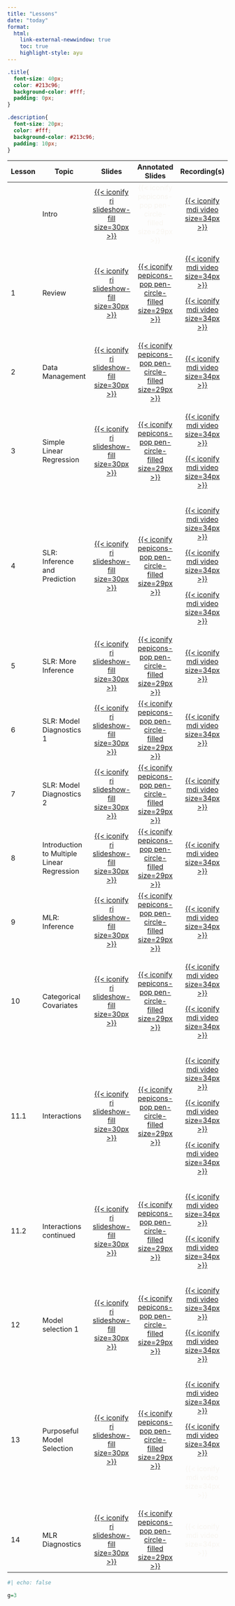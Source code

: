 ```yaml
---
title: "Lessons"
date: "today"
format: 
  html:
    link-external-newwindow: true
    toc: true
    highlight-style: ayu
---
```


```css
.title{
  font-size: 40px;
  color: #213c96;
  background-color: #fff;
  padding: 0px;
}

.description{
  font-size: 20px;
  color: #fff;
  background-color: #213c96;
  padding: 10px;
}
```

+---------+--------------------------------------------+--------------------------------------------------------------------------------------------------------------+---------------------------------------------------------------------------------------------------------------------------------------------------------------------------+------------------------------------------------------------------------------------------------------------------------------------------------------------------------------------------------------------------------------------------------------------------------------------------------------------------------------------------------------------------------------------------------+
| Lesson  | Topic                                      | Slides                                                                                                       | Annotated Slides                                                                                                                                                          | Recording(s)                                                                                                                                                                                                                                                                                                                                                                                   |
+=========+============================================+:============================================================================================================:+:=========================================================================================================================================================================:+:==============================================================================================================================================================================================================================================================================================================================================================================================:+
|         | Intro                                      | [[{{< iconify ri slideshow-fill size=30px >}}](../slides/00_Intro.qmd)]{style="color:#f8f5f0;"}              | [{{< iconify pepicons-pop pen-circle-filled size=29px >}}]{style="color:#f8f5f0;"}                                                                                        | [[{{< iconify mdi video size=34px >}}](https://ohsuitg-my.sharepoint.com/personal/wakim_ohsu_edu/_layouts/15/stream.aspx?id=%2Fpersonal%2Fwakim%5Fohsu%5Fedu%2FDocuments%2FTeaching%2FClasses%2FW2024%5FBSTA%5F512%5F612%2FStudent%5Ffiles%2FRecordings%2F00%5FIntro%2Emp4&referrer=StreamWebApp%2EWeb&referrerScenario=AddressBarCopied%2Eview)]{style="color:#f8f5f0;"}                      |
+---------+--------------------------------------------+--------------------------------------------------------------------------------------------------------------+---------------------------------------------------------------------------------------------------------------------------------------------------------------------------+------------------------------------------------------------------------------------------------------------------------------------------------------------------------------------------------------------------------------------------------------------------------------------------------------------------------------------------------------------------------------------------------+
| 1       | Review                                     | [[{{< iconify ri slideshow-fill size=30px >}}](/slides/01_Review.qmd)]{style="color:#f8f5f0;"}               | [[{{< iconify pepicons-pop pen-circle-filled size=29px >}}](/slides_annotated/01_Review.pdf)]{style="color:#f8f5f0;"}                                                     | [[{{< iconify mdi video size=34px >}}](https://ohsuitg-my.sharepoint.com/personal/wakim_ohsu_edu/_layouts/15/stream.aspx?id=%2Fpersonal%2Fwakim%5Fohsu%5Fedu%2FDocuments%2FTeaching%2FClasses%2FW2024%5FBSTA%5F512%5F612%2FStudent%5Ffiles%2FRecordings%2F01%5FReview%5F01%2Emp4&referrer=StreamWebApp%2EWeb&referrerScenario=AddressBarCopied%2Eview)]{style="color:#f8f5f0;"}                |
|         |                                            |                                                                                                              |                                                                                                                                                                           |                                                                                                                                                                                                                                                                                                                                                                                                |
|         |                                            |                                                                                                              |                                                                                                                                                                           | [[{{< iconify mdi video size=34px >}}](https://ohsuitg-my.sharepoint.com/personal/wakim_ohsu_edu/_layouts/15/stream.aspx?id=%2Fpersonal%2Fwakim%5Fohsu%5Fedu%2FDocuments%2FTeaching%2FClasses%2FW2024%5FBSTA%5F512%5F612%2FStudent%5Ffiles%2FRecordings%2F01%5FReview%5F02%2Emp4&referrer=StreamWebApp%2EWeb&referrerScenario=AddressBarCopied%2Eview)]{style="color:#f8f5f0;"}                |
+---------+--------------------------------------------+--------------------------------------------------------------------------------------------------------------+---------------------------------------------------------------------------------------------------------------------------------------------------------------------------+------------------------------------------------------------------------------------------------------------------------------------------------------------------------------------------------------------------------------------------------------------------------------------------------------------------------------------------------------------------------------------------------+
| 2       | Data Management                            | [[{{< iconify ri slideshow-fill size=30px >}}](/slides/02_Data_Management.qmd)]{style="color:#f8f5f0;"}      | [[{{< iconify pepicons-pop pen-circle-filled size=29px >}}](/slides_annotated/02_Data_Management.pdf)]{style="color:#f8f5f0;"}                                            | [[{{< iconify mdi video size=34px >}}](https://ohsuitg-my.sharepoint.com/personal/wakim_ohsu_edu/_layouts/15/stream.aspx?id=%2Fpersonal%2Fwakim%5Fohsu%5Fedu%2FDocuments%2FTeaching%2FClasses%2FW2024%5FBSTA%5F512%5F612%2FStudent%5Ffiles%2FRecordings%2F02%5FData%5FManagement%2Emp4&referrer=StreamWebApp%2EWeb&referrerScenario=AddressBarCopied%2Eview)]{style="color:#f8f5f0;"}          |
+---------+--------------------------------------------+--------------------------------------------------------------------------------------------------------------+---------------------------------------------------------------------------------------------------------------------------------------------------------------------------+------------------------------------------------------------------------------------------------------------------------------------------------------------------------------------------------------------------------------------------------------------------------------------------------------------------------------------------------------------------------------------------------+
| 3       | Simple Linear Regression                   | [[{{< iconify ri slideshow-fill size=30px >}}](/slides/03_SLR.qmd)]{style="color:#f8f5f0;"}                  | [[{{< iconify pepicons-pop pen-circle-filled size=29px >}}](/slides_annotated/03_SLR_01.pdf)]{style="color:#f8f5f0;"}                                                     | [[{{< iconify mdi video size=34px >}}](https://ohsuitg-my.sharepoint.com/personal/wakim_ohsu_edu/_layouts/15/stream.aspx?id=%2Fpersonal%2Fwakim%5Fohsu%5Fedu%2FDocuments%2FTeaching%2FClasses%2FW2024%5FBSTA%5F512%5F612%2FStudent%5Ffiles%2FRecordings%2F03%5FSLR%5F01%2Emp4&referrer=StreamWebApp%2EWeb&referrerScenario=AddressBarCopied%2Eview)]{style="color:#f8f5f0;"}                   |
|         |                                            |                                                                                                              |                                                                                                                                                                           |                                                                                                                                                                                                                                                                                                                                                                                                |
|         |                                            |                                                                                                              |                                                                                                                                                                           | [[{{< iconify mdi video size=34px >}}](https://ohsuitg-my.sharepoint.com/personal/wakim_ohsu_edu/_layouts/15/stream.aspx?id=%2Fpersonal%2Fwakim%5Fohsu%5Fedu%2FDocuments%2FTeaching%2FClasses%2FW2024%5FBSTA%5F512%5F612%2FStudent%5Ffiles%2FRecordings%2F03%5FSLR%5F01%5F2%2Emp4&referrer=StreamWebApp%2EWeb&referrerScenario=AddressBarCopied%2Eview)]{style="color:#f8f5f0;"}               |
+---------+--------------------------------------------+--------------------------------------------------------------------------------------------------------------+---------------------------------------------------------------------------------------------------------------------------------------------------------------------------+------------------------------------------------------------------------------------------------------------------------------------------------------------------------------------------------------------------------------------------------------------------------------------------------------------------------------------------------------------------------------------------------+
| 4       | SLR: Inference and Prediction              | [[{{< iconify ri slideshow-fill size=30px >}}](/slides/04_SLR_Inf_Pred.qmd)]{style="color:#f8f5f0;"}         | [[{{< iconify pepicons-pop pen-circle-filled size=29px >}}](/slides_annotated/04_SLR_Inf_Pred.pdf)]{style="color:#f8f5f0;"}                                               | [[{{< iconify mdi video size=34px >}}](https://ohsuitg-my.sharepoint.com/personal/wakim_ohsu_edu/_layouts/15/stream.aspx?id=%2Fpersonal%2Fwakim%5Fohsu%5Fedu%2FDocuments%2FTeaching%2FClasses%2FW2024%5FBSTA%5F512%5F612%2FStudent%5Ffiles%2FRecordings%2F04%5FSLR%5FInf%5FPred%5F01%2Emp4&referrer=StreamWebApp%2EWeb&referrerScenario=AddressBarCopied%2Eview)]{style="color:#f8f5f0;"}      |
|         |                                            |                                                                                                              |                                                                                                                                                                           |                                                                                                                                                                                                                                                                                                                                                                                                |
|         |                                            |                                                                                                              |                                                                                                                                                                           | [[{{< iconify mdi video size=34px >}}](https://ohsuitg-my.sharepoint.com/personal/wakim_ohsu_edu/_layouts/15/stream.aspx?id=%2Fpersonal%2Fwakim%5Fohsu%5Fedu%2FDocuments%2FTeaching%2FClasses%2FW2024%5FBSTA%5F512%5F612%2FStudent%5Ffiles%2FRecordings%2F04%5FSLR%5FInf%5FPred%5F02%2Emp4&referrer=StreamWebApp%2EWeb&referrerScenario=AddressBarCopied%2Eview)]{style="color:#f8f5f0;"}      |
|         |                                            |                                                                                                              |                                                                                                                                                                           |                                                                                                                                                                                                                                                                                                                                                                                                |
|         |                                            |                                                                                                              |                                                                                                                                                                           | [[{{< iconify mdi video size=34px >}}](https://ohsuitg-my.sharepoint.com/personal/wakim_ohsu_edu/_layouts/15/stream.aspx?id=%2Fpersonal%2Fwakim%5Fohsu%5Fedu%2FDocuments%2FTeaching%2FClasses%2FW2024%5FBSTA%5F512%5F612%2FStudent%5Ffiles%2FRecordings%2F04%5FSLR%5Finf%5Fpred%5F03%2Emp4&referrer=StreamWebApp%2EWeb&referrerScenario=AddressBarCopied%2Eview)]{style="color:#f8f5f0;"}      |
+---------+--------------------------------------------+--------------------------------------------------------------------------------------------------------------+---------------------------------------------------------------------------------------------------------------------------------------------------------------------------+------------------------------------------------------------------------------------------------------------------------------------------------------------------------------------------------------------------------------------------------------------------------------------------------------------------------------------------------------------------------------------------------+
| 5       | SLR: More Inference                        | [[{{< iconify ri slideshow-fill size=30px >}}](/slides/05_SLR_Eval.qmd)]{style="color:#f8f5f0;"}             | [[{{< iconify pepicons-pop pen-circle-filled size=29px >}}](https://github.com/nwakim/W2024_BSTA_512/blob/main/slides_annotated/05_SLR_Eval.pdf)]{style="color:#f8f5f0;"} | [[{{< iconify mdi video size=34px >}}](https://ohsuitg-my.sharepoint.com/personal/wakim_ohsu_edu/_layouts/15/stream.aspx?id=%2Fpersonal%2Fwakim%5Fohsu%5Fedu%2FDocuments%2FTeaching%2FClasses%2FW2024%5FBSTA%5F512%5F612%2FStudent%5Ffiles%2FRecordings%2F05%5FSLR%5FMore%5Finf%2Emp4&referrer=StreamWebApp%2EWeb&referrerScenario=AddressBarCopied%2Eview)]{style="color:#f8f5f0;"}           |
+---------+--------------------------------------------+--------------------------------------------------------------------------------------------------------------+---------------------------------------------------------------------------------------------------------------------------------------------------------------------------+------------------------------------------------------------------------------------------------------------------------------------------------------------------------------------------------------------------------------------------------------------------------------------------------------------------------------------------------------------------------------------------------+
| 6       | SLR: Model Diagnostics 1                   | [[{{< iconify ri slideshow-fill size=30px >}}](/slides/06_SLR_Diagnostics.qmd)]{style="color:#f8f5f0;"}      | [[{{< iconify pepicons-pop pen-circle-filled size=29px >}}](/slides_annotated/06_SLR_Dignostics_1.pdf)]{style="color:#f8f5f0;"}                                           | [[{{< iconify mdi video size=34px >}}](https://ohsuitg-my.sharepoint.com/personal/wakim_ohsu_edu/_layouts/15/stream.aspx?id=%2Fpersonal%2Fwakim%5Fohsu%5Fedu%2FDocuments%2FTeaching%2FClasses%2FW2024%5FBSTA%5F512%5F612%2FStudent%5Ffiles%2FRecordings%2F06%5FSLR%5FDiagnostics%5F1%2Emp4&referrer=StreamWebApp%2EWeb&referrerScenario=AddressBarCopied%2Eview)]{style="color:#f8f5f0;"}      |
+---------+--------------------------------------------+--------------------------------------------------------------------------------------------------------------+---------------------------------------------------------------------------------------------------------------------------------------------------------------------------+------------------------------------------------------------------------------------------------------------------------------------------------------------------------------------------------------------------------------------------------------------------------------------------------------------------------------------------------------------------------------------------------+
| 7       | SLR: Model Diagnostics 2                   | [[{{< iconify ri slideshow-fill size=30px >}}](/slides/07_SLR_Diagnostics_02.qmd)]{style="color:#f8f5f0;"}   | [[{{< iconify pepicons-pop pen-circle-filled size=29px >}}](/slides_annotated/07_SLR_Diagnostics_2.pdf)]{style="color:#f8f5f0;"}                                          | [[{{< iconify mdi video size=34px >}}](https://ohsuitg-my.sharepoint.com/personal/wakim_ohsu_edu/_layouts/15/stream.aspx?id=%2Fpersonal%2Fwakim%5Fohsu%5Fedu%2FDocuments%2FTeaching%2FClasses%2FW2024%5FBSTA%5F512%5F612%2FStudent%5Ffiles%2FRecordings%2F07%5FSLR%5FDiagnostics%5F2%2Emp4&referrer=StreamWebApp%2EWeb&referrerScenario=AddressBarCopied%2Eview)]{style="color:#f8f5f0;"}      |
+---------+--------------------------------------------+--------------------------------------------------------------------------------------------------------------+---------------------------------------------------------------------------------------------------------------------------------------------------------------------------+------------------------------------------------------------------------------------------------------------------------------------------------------------------------------------------------------------------------------------------------------------------------------------------------------------------------------------------------------------------------------------------------+
| 8       | Introduction to Multiple Linear Regression | [[{{< iconify ri slideshow-fill size=30px >}}](/slides/08_MLR_Intro.qmd)]{style="color:#f8f5f0;"}            | [[{{< iconify pepicons-pop pen-circle-filled size=29px >}}](/slides_annotated/08_MLR_Intro.pdf)]{style="color:#f8f5f0;"}                                                  | [[{{< iconify mdi video size=34px >}}](https://ohsuitg-my.sharepoint.com/personal/wakim_ohsu_edu/_layouts/15/stream.aspx?id=%2Fpersonal%2Fwakim%5Fohsu%5Fedu%2FDocuments%2FTeaching%2FClasses%2FW2024%5FBSTA%5F512%5F612%2FStudent%5Ffiles%2FRecordings%2F08%5FMLR%5FIntro%2Emp4&referrer=StreamWebApp%2EWeb&referrerScenario=AddressBarCopied%2Eview)]{style="color:#f8f5f0;"}                |
+---------+--------------------------------------------+--------------------------------------------------------------------------------------------------------------+---------------------------------------------------------------------------------------------------------------------------------------------------------------------------+------------------------------------------------------------------------------------------------------------------------------------------------------------------------------------------------------------------------------------------------------------------------------------------------------------------------------------------------------------------------------------------------+
| 9       | MLR: Inference                             | [[{{< iconify ri slideshow-fill size=30px >}}](/slides/09_MLR_Inference.qmd)]{style="color:#f8f5f0;"}        | [[{{< iconify pepicons-pop pen-circle-filled size=29px >}}](/slides_annotated/09_MLR_Inference.pdf)]{style="color:#f8f5f0;"}                                              | [[{{< iconify mdi video size=34px >}}](https://ohsuitg-my.sharepoint.com/personal/wakim_ohsu_edu/_layouts/15/stream.aspx?id=%2Fpersonal%2Fwakim%5Fohsu%5Fedu%2FDocuments%2FTeaching%2FClasses%2FW2024%5FBSTA%5F512%5F612%2FStudent%5Ffiles%2FRecordings%2F09%5FMLR%5FInference%2Emp4&referrer=StreamWebApp%2EWeb&referrerScenario=AddressBarCopied%2Eview)]{style="color:#f8f5f0;"}            |
+---------+--------------------------------------------+--------------------------------------------------------------------------------------------------------------+---------------------------------------------------------------------------------------------------------------------------------------------------------------------------+------------------------------------------------------------------------------------------------------------------------------------------------------------------------------------------------------------------------------------------------------------------------------------------------------------------------------------------------------------------------------------------------+
| 10      | Categorical Covariates                     | [[{{< iconify ri slideshow-fill size=30px >}}](/slides/10_Cat_covariates.qmd)]{style="color:#f8f5f0;"}       | [[{{< iconify pepicons-pop pen-circle-filled size=29px >}}](/slides_annotated/10_Cat_covariates.pdf)]{style="color:#f8f5f0;"}                                             | [[{{< iconify mdi video size=34px >}}](https://ohsuitg-my.sharepoint.com/personal/wakim_ohsu_edu/_layouts/15/stream.aspx?id=%2Fpersonal%2Fwakim%5Fohsu%5Fedu%2FDocuments%2FTeaching%2FClasses%2FW2024%5FBSTA%5F512%5F612%2FStudent%5Ffiles%2FRecordings%2F10%5FCat%5Fcovariates%2Emp4&referrer=StreamWebApp%2EWeb&referrerScenario=AddressBarCopied%2Eview)]{style="color:#f8f5f0;"}           |
|         |                                            |                                                                                                              |                                                                                                                                                                           |                                                                                                                                                                                                                                                                                                                                                                                                |
|         |                                            |                                                                                                              |                                                                                                                                                                           | [[{{< iconify mdi video size=34px >}}](https://ohsuitg-my.sharepoint.com/personal/wakim_ohsu_edu/_layouts/15/stream.aspx?id=%2Fpersonal%2Fwakim%5Fohsu%5Fedu%2FDocuments%2FTeaching%2FClasses%2FW2024%5FBSTA%5F512%5F612%2FStudent%5Ffiles%2FRecordings%2F10%5FCat%5Fcovariates%5F2%2Emp4&referrer=StreamWebApp%2EWeb&referrerScenario=AddressBarCopied%2Eview)]{style="color:#f8f5f0;"}       |
+---------+--------------------------------------------+--------------------------------------------------------------------------------------------------------------+---------------------------------------------------------------------------------------------------------------------------------------------------------------------------+------------------------------------------------------------------------------------------------------------------------------------------------------------------------------------------------------------------------------------------------------------------------------------------------------------------------------------------------------------------------------------------------+
| 11.1    | Interactions                               | [[{{< iconify ri slideshow-fill size=30px >}}](/slides/11_Interactions.qmd)]{style="color:#f8f5f0;"}         | [[{{< iconify pepicons-pop pen-circle-filled size=29px >}}](/slides_annotated/11_Interactions.pdf)]{style="color:#f8f5f0;"}                                               | [[{{< iconify mdi video size=34px >}}](https://ohsuitg-my.sharepoint.com/personal/wakim_ohsu_edu/_layouts/15/stream.aspx?id=%2Fpersonal%2Fwakim%5Fohsu%5Fedu%2FDocuments%2FTeaching%2FClasses%2FW2024%5FBSTA%5F512%5F612%2FStudent%5Ffiles%2FRecordings%2F11%5FInteractions%5F1%2Emp4&referrer=StreamWebApp%2EWeb&referrerScenario=AddressBarCopied%2Eview)]{style="color:#f8f5f0;"}           |
|         |                                            |                                                                                                              |                                                                                                                                                                           |                                                                                                                                                                                                                                                                                                                                                                                                |
|         |                                            |                                                                                                              |                                                                                                                                                                           | [[{{< iconify mdi video size=34px >}}](https://ohsuitg-my.sharepoint.com/personal/wakim_ohsu_edu/_layouts/15/stream.aspx?id=%2Fpersonal%2Fwakim%5Fohsu%5Fedu%2FDocuments%2FTeaching%2FClasses%2FW2024%5FBSTA%5F512%5F612%2FStudent%5Ffiles%2FRecordings%2F11%5FInteractions%5F2%2Emp4&referrer=StreamWebApp%2EWeb&referrerScenario=AddressBarCopied%2Eview)]{style="color:#f8f5f0;"}           |
|         |                                            |                                                                                                              |                                                                                                                                                                           |                                                                                                                                                                                                                                                                                                                                                                                                |
|         |                                            |                                                                                                              |                                                                                                                                                                           | [[{{< iconify mdi video size=34px >}}](https://ohsuitg-my.sharepoint.com/personal/wakim_ohsu_edu/_layouts/15/stream.aspx?id=%2Fpersonal%2Fwakim%5Fohsu%5Fedu%2FDocuments%2FTeaching%2FClasses%2FW2024%5FBSTA%5F512%5F612%2FStudent%5Ffiles%2FRecordings%2F11%5FInteractions%5F3%2Emp4&referrer=StreamWebApp%2EWeb&referrerScenario=AddressBarCopied%2Eview)]{style="color:#f8f5f0;"}           |
+---------+--------------------------------------------+--------------------------------------------------------------------------------------------------------------+---------------------------------------------------------------------------------------------------------------------------------------------------------------------------+------------------------------------------------------------------------------------------------------------------------------------------------------------------------------------------------------------------------------------------------------------------------------------------------------------------------------------------------------------------------------------------------+
| 11.2    | Interactions continued                     | [[{{< iconify ri slideshow-fill size=30px >}}](/slides/11_Interactions_2.qmd)]{style="color:#f8f5f0;"}       | [[{{< iconify pepicons-pop pen-circle-filled size=29px >}}](/slides_annotated/11_Interactions_2.pdf)]{style="color:#f8f5f0;"}                                             | [[{{< iconify mdi video size=34px >}}](https://ohsuitg-my.sharepoint.com/personal/wakim_ohsu_edu/_layouts/15/stream.aspx?id=%2Fpersonal%2Fwakim%5Fohsu%5Fedu%2FDocuments%2FTeaching%2FClasses%2FW2024%5FBSTA%5F512%5F612%2FStudent%5Ffiles%2FRecordings%2F11%2E2%5FInteractions%2Emp4&referrer=StreamWebApp%2EWeb&referrerScenario=AddressBarCopied%2Eview)]{style="color:#f8f5f0;"}           |
|         |                                            |                                                                                                              |                                                                                                                                                                           |                                                                                                                                                                                                                                                                                                                                                                                                |
|         |                                            |                                                                                                              |                                                                                                                                                                           | [[{{< iconify mdi video size=34px >}}](https://ohsuitg-my.sharepoint.com/personal/wakim_ohsu_edu/_layouts/15/stream.aspx?id=%2Fpersonal%2Fwakim%5Fohsu%5Fedu%2FDocuments%2FTeaching%2FClasses%2FW2024%5FBSTA%5F512%5F612%2FStudent%5Ffiles%2FRecordings%2F11%2E2%5FInteractions%5F2%2Emp4&referrer=StreamWebApp%2EWeb&referrerScenario=AddressBarCopied%2Eview)]{style="color:#f8f5f0;"}       |
+---------+--------------------------------------------+--------------------------------------------------------------------------------------------------------------+---------------------------------------------------------------------------------------------------------------------------------------------------------------------------+------------------------------------------------------------------------------------------------------------------------------------------------------------------------------------------------------------------------------------------------------------------------------------------------------------------------------------------------------------------------------------------------+
| 12      | Model selection 1                          | [[{{< iconify ri slideshow-fill size=30px >}}](/slides/12_Model_selection.qmd)]{style="color:#f8f5f0;"}      | [[{{< iconify pepicons-pop pen-circle-filled size=29px >}}](/slides_annotated/12_Model_selection.pdf)]{style="color:#f8f5f0;"}                                            | [[{{< iconify mdi video size=34px >}}](https://ohsuitg-my.sharepoint.com/personal/wakim_ohsu_edu/_layouts/15/stream.aspx?id=%2Fpersonal%2Fwakim%5Fohsu%5Fedu%2FDocuments%2FTeaching%2FClasses%2FW2024%5FBSTA%5F512%5F612%2FStudent%5Ffiles%2FRecordings%2F12%5FModel%5Fselection%2Emp4&referrer=StreamWebApp%2EWeb&referrerScenario=AddressBarCopied%2Eview)]{style="color:#f8f5f0;"}          |
|         |                                            |                                                                                                              |                                                                                                                                                                           |                                                                                                                                                                                                                                                                                                                                                                                                |
|         |                                            |                                                                                                              |                                                                                                                                                                           | [[{{< iconify mdi video size=34px >}}](https://ohsuitg-my.sharepoint.com/personal/wakim_ohsu_edu/_layouts/15/stream.aspx?id=%2Fpersonal%2Fwakim%5Fohsu%5Fedu%2FDocuments%2FTeaching%2FClasses%2FW2024%5FBSTA%5F512%5F612%2FStudent%5Ffiles%2FRecordings%2F12%5FModel%5Fselection%5F2%2Emp4&referrer=StreamWebApp%2EWeb&referrerScenario=AddressBarCopied%2Eview)]{style="color:#f8f5f0;"}      |
+---------+--------------------------------------------+--------------------------------------------------------------------------------------------------------------+---------------------------------------------------------------------------------------------------------------------------------------------------------------------------+------------------------------------------------------------------------------------------------------------------------------------------------------------------------------------------------------------------------------------------------------------------------------------------------------------------------------------------------------------------------------------------------+
| 13      | Purposeful Model Selection                 | [[{{< iconify ri slideshow-fill size=30px >}}](/slides/13_Purposeful_Selection.qmd)]{style="color:#49A3D1;"} | [[{{< iconify pepicons-pop pen-circle-filled size=29px >}}](/slides_annotated/13_Purposeful_selection_.pdf)]{style="color:#f8f5f0;"}                                      | [[{{< iconify mdi video size=34px >}}](https://ohsuitg-my.sharepoint.com/personal/wakim_ohsu_edu/_layouts/15/stream.aspx?id=%2Fpersonal%2Fwakim%5Fohsu%5Fedu%2FDocuments%2FTeaching%2FClasses%2FW2024%5FBSTA%5F512%5F612%2FStudent%5Ffiles%2FRecordings%2F13%5FPurposeful%5Fselection%2Emp4&referrer=StreamWebApp%2EWeb&referrerScenario=AddressBarCopied%2Eview)]{style="color:#f8f5f0;"}     |
|         |                                            |                                                                                                              |                                                                                                                                                                           |                                                                                                                                                                                                                                                                                                                                                                                                |
|         |                                            |                                                                                                              |                                                                                                                                                                           | [[{{< iconify mdi video size=34px >}}](https://ohsuitg-my.sharepoint.com/personal/wakim_ohsu_edu/_layouts/15/stream.aspx?id=%2Fpersonal%2Fwakim%5Fohsu%5Fedu%2FDocuments%2FTeaching%2FClasses%2FW2024%5FBSTA%5F512%5F612%2FStudent%5Ffiles%2FRecordings%2F13%5FPurposeful%5Fselection%5F2%2Emp4&referrer=StreamWebApp%2EWeb&referrerScenario=AddressBarCopied%2Eview)]{style="color:#f8f5f0;"} |
|         |                                            |                                                                                                              |                                                                                                                                                                           |                                                                                                                                                                                                                                                                                                                                                                                                |
|         |                                            |                                                                                                              |                                                                                                                                                                           | [{{< iconify mdi video size=34px >}}]{style="color:#f8f5f0;"}                                                                                                                                                                                                                                                                                                                                  |
+---------+--------------------------------------------+--------------------------------------------------------------------------------------------------------------+---------------------------------------------------------------------------------------------------------------------------------------------------------------------------+------------------------------------------------------------------------------------------------------------------------------------------------------------------------------------------------------------------------------------------------------------------------------------------------------------------------------------------------------------------------------------------------+
| 14      | MLR Diagnostics                            | [[{{< iconify ri slideshow-fill size=30px >}}](/slides/14_MLR_Diagnostics.qmd)]{style="color:#f8f5f0;"}      | [[{{< iconify pepicons-pop pen-circle-filled size=29px >}}](/slides_annotated/14_MLR_Diagnostics.pdf)]{style="color:#f8f5f0;"}                                            | [{{< iconify mdi video size=34px >}}]{style="color:#f8f5f0;"}                                                                                                                                                                                                                                                                                                                                  |
+---------+--------------------------------------------+--------------------------------------------------------------------------------------------------------------+---------------------------------------------------------------------------------------------------------------------------------------------------------------------------+------------------------------------------------------------------------------------------------------------------------------------------------------------------------------------------------------------------------------------------------------------------------------------------------------------------------------------------------------------------------------------------------+

```r
#| echo: false

g=3
```
